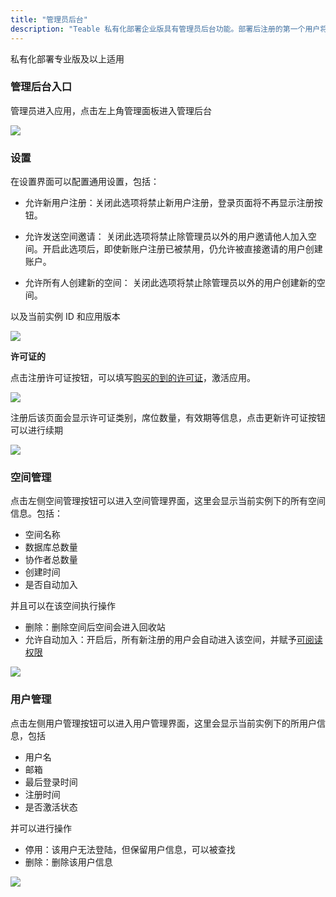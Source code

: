 ```yaml
---
title: "管理员后台"
description: "Teable 私有化部署企业版具有管理员后台功能。部署后注册的第一个用户将自动成为管理员，"
---
```


<Tip>私有化部署专业版及以上适用</Tip>

### 管理后台入口

管理员进入应用，点击左上角管理面板进入管理后台

![](/images/ji-ben-gong-neng/a248626c931471b3.png)

### 设置

在设置界面可以配置通用设置，包括：

* 允许新用户注册：关闭此选项将禁止新用户注册，登录页面将不再显示注册按钮。

* 允许发送空间邀请： 关闭此选项将禁止除管理员以外的用户邀请他人加入空间。开启此选项后，即使新账户注册已被禁用，仍允许被直接邀请的用户创建账户。

* 允许所有人创建新的空间： 关闭此选项将禁止除管理员以外的用户创建新的空间。

以及当前实例 ID 和应用版本

![](/images/ji-ben-gong-neng/30b53d0786df60f0.png)

**许可证的**

点击注册许可证按钮，可以填写[购买的到的许可证](https://app.teable.cn/setting/license-plan)，激活应用。

![](/images/ji-ben-gong-neng/cb23e28c58fe2991.png)

注册后该页面会显示许可证类别，席位数量，有效期等信息，点击更新许可证按钮可以进行续期

![](/images/ji-ben-gong-neng/3e0dc36fb6c5f104.png)

### 空间管理

点击左侧空间管理按钮可以进入空间管理界面，这里会显示当前实例下的所有空间信息。包括：

* 空间名称
* 数据库总数量
* 协作者总数量
* 创建时间
* 是否自动加入

并且可以在该空间执行操作

* 删除：删除空间后空间会进入回收站
* 允许自动加入：开启后，所有新注册的用户会自动进入该空间，并赋予[可阅读权限](/zh/basic/space/space-invite)

![](/images/ji-ben-gong-neng/fe637cdf26bbd5e1.png)

### 用户管理

点击左侧用户管理按钮可以进入用户管理界面，这里会显示当前实例下的所用户信息，包括

* 用户名
* 邮箱
* 最后登录时间
* 注册时间
* 是否激活状态

并可以进行操作

* 停用：该用户无法登陆，但保留用户信息，可以被查找
* 删除：删除该用户信息

![](/images/ji-ben-gong-neng/2957241a218c70d8.png)

